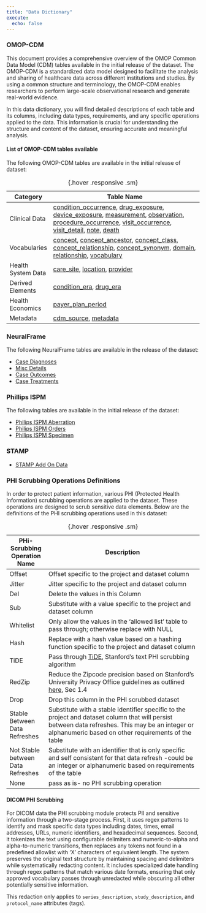 ```yaml
---
title: "Data Dictionary"
execute:
  echo: false
---
```


### OMOP-CDM

This document provides a comprehensive overview of the OMOP Common Data Model (CDM) tables available in the initial release of the dataset. The OMOP-CDM is a standardized data model designed to facilitate the analysis and sharing of healthcare data across different institutions and studies. By using a common structure and terminology, the OMOP-CDM enables researchers to perform large-scale observational research and generate real-world evidence.

In this data dictionary, you will find detailed descriptions of each table and its columns, including data types, requirements, and any specific operations applied to the data. This information is crucial for understanding the structure and content of the dataset, ensuring accurate and meaningful analysis.

#### List of OMOP-CDM tables available

The following OMOP-CDM tables are available in the initial release of dataset:

| Category            | Table Name                                                                                   |
|---------------------|----------------------------------------------------------------------------------------------|
| Clinical Data       | [condition_occurrence](omop_data_dict/condition_occurrence.qmd), [drug_exposure](omop_data_dict/drug_exposure.qmd), [device_exposure](omop_data_dict/device_exposure.qmd), [measurement](omop_data_dict/measurement.qmd), [observation](omop_data_dict/observation.qmd), [procedure_occurrence](omop_data_dict/procedure_occurrence.qmd), [visit_occurrence](omop_data_dict/visit_occurrence.qmd), [visit_detail](omop_data_dict/visit_detail.qmd), [note](omop_data_dict/note.qmd), [death](omop_data_dict/death.qmd) |
| Vocabularies        | [concept](omop_data_dict/concept.qmd), [concept_ancestor](omop_data_dict/concept_ancestor.qmd), [concept_class](omop_data_dict/concept_class.qmd), [concept_relationship](omop_data_dict/concept_relationship.qmd), [concept_synonym](omop_data_dict/concept_synonym.qmd), [domain](omop_data_dict/domain.qmd), [relationship](omop_data_dict/relationship.qmd), [vocabulary](omop_data_dict/vocabulary.qmd) |
| Health System Data  | [care_site](omop_data_dict/care_site.qmd), [location](omop_data_dict/location.qmd), [provider](omop_data_dict/provider.qmd) |
| Derived Elements    | [condition_era](omop_data_dict/condition_era.qmd), [drug_era](omop_data_dict/drug_era.qmd) |
| Health Economics    | [payer_plan_period](omop_data_dict/payer_plan_period.qmd) |
| Metadata            | [cdm_source](omop_data_dict/cdm_source.qmd), [metadata](omop_data_dict/metadata.qmd) |
:  {.hover .responsive .sm}


### NeuralFrame 

The following NeuralFrame tables are available in the release of the dataset:

* [Case Diagnoses](neuralframe_data_dict/case_diagnoses.qmd)
* [Misc Details](neuralframe_data_dict/case_misc_details.qmd)
* [Case Outcomes](neuralframe_data_dict/case_outcomes.qmd)
* [Case Treatments](neuralframe_data_dict/case_treatments.qmd)

### Phillips ISPM

The following tables are available in the initial release of the dataset:

* [Philips ISPM Aberration](philips_ispm_data_dict/aberrations.qmd)
* [Philips ISPM Orders](philips_ispm_data_dict/pat_diag_orders.qmd)
* [Philips ISPM Specimen](philips_ispm_data_dict/specimen_data.qmd)

### STAMP

* [STAMP Add On Data](philips_ispm_data_dict/stamp_addon_data.qmd)


### PHI Scrubbing Operations Definitions

In order to protect patient information, various PHI (Protected Health Information) scrubbing operations are applied to the dataset. These operations are designed to scrub sensitive data elements. Below are the definitions of the PHI scrubbing operations used in this dataset:

| PHi-Scrubbing Operation Name | Description                                                                                                     |
|------------------------------|-----------------------------------------------------------------------------------------------------------------|
| Offset                       | Offset specific to the project and dataset column                                                               |
| Jitter                       | Jitter specific to the project and dataset column                                                               |
| Del                          | Delete the values in this Column                                                                                |
| Sub                          | Substitute with a value specific to the project and dataset column                                              |
| Whitelist                    | Only allow the values in the 'allowed list' table to pass through; otherwise replace with NULL                  |
| Hash                         | Replace with a hash value based on a hashing function specific to the project and dataset column                |
| TiDE                         | Pass through [TiDE](https://starr.stanford.edu/methods/tide-clinical-text-safe-harbor), Stanford's text PHI scrubbing algorithm                                                      |
| RedZip                       | Reduce the Zipcode precision based on Stanford's University Privacy Office guidelines as outlined [here](https://docs.google.com/document/d/1wC_ikzVahKUQuGSod4OfFKVPfedAnqO-tDHjo4O2ygY/edit?tab=t.0), Sec 1.4 |
| Drop                         | Drop this column in the PHI scrubbed dataset                                                                    |
| Stable Between Data Refreshes     | Substitute with a stable identifier specific to the project and dataset column that will persist between data refreshes. This may be an integer or alphanumeric based on other  requirements of the table |
| Not Stable between Data Refreshes | Substitute with an identifier that is only specific and self consistent for that data refresh -could be an integer or alphanumeric based on  requirements of the table                                    |
| None                              | pass as is- no PHI scrubbing operation                                                                                                                                                                    |

:  {.hover .responsive .sm}

#### DICOM PHI Scrubbing

For DICOM data the PHI scrubbing module protects PII and sensitive information through a two-stage process. First, it uses regex patterns to identify and mask specific data types including dates, times, email addresses, URLs, numeric identifiers, and hexadecimal sequences. Second, it tokenizes the text using configurable delimiters and numeric-to-alpha and alpha-to-numeric transitions, then replaces any tokens not found in a predefined allowlist with 'X' characters of equivalent length. The system preserves the original text structure by maintaining spacing and delimiters while systematically redacting content. It includes specialized date handling through regex patterns that match various date formats, ensuring that only approved vocabulary passes through unredacted while obscuring all other potentially sensitive information.

This redaction only applies to `series_description`, `study_description`, and `protocol_name` attributes (tags).
